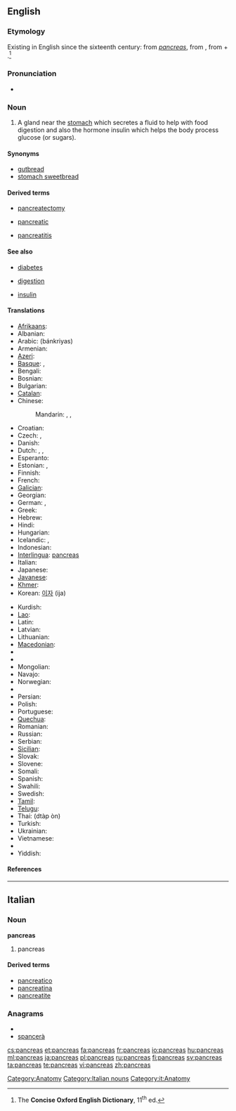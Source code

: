 {{also|pancréas|páncreas}}
==English==

===Etymology===
Existing in English since the sixteenth century: from {{etyl|la}} ''[[#Latin|pancreas]]'', from {{etyl|grc}} {{term|πάγκρεας||sc=Polytonic|tr=pankreas|lang=grc}}, from {{term|πᾶν||all|sc=Polytonic|tr=pan|lang=grc}} + {{term|κρέας||flesh|sc=Polytonic|tr=kreas|lang=grc}}.<ref name="COED-etym">The '''Concise Oxford English Dictionary''', 11<sup>th</sup> ed.</ref>

===Pronunciation===
* {{a|UK}} {{IPA|/ˈpæŋkɹɪəs/}}

===Noun===
{{en-noun|pancreases|pl2=pancreata}}

# {{anatomy}} A gland near the [[stomach]] which secretes a fluid to help with food digestion and also the hormone insulin which helps the body process glucose (or sugars).

====Synonyms====
* [[gutbread]]
* [[stomach sweetbread]]

====Derived terms====
{{rel-top3|Derived terms}}
* [[pancreatectomy]]
{{rel-mid3}}
* [[pancreatic]]
{{rel-mid3}}
* [[pancreatitis]]
{{rel-bottom}}

====See also====
{{rel-top|See also}}
* [[diabetes]]
{{rel-mid3}}
* [[digestion]]
{{rel-mid3}}
* [[insulin]]
{{rel-bottom}}

====Translations====
{{trans-top|gland near the stomach}}
* [[Afrikaans]]: {{t-|af|pankreas|xs=Afrikaans}}
* Albanian: {{t|sq|pankreasi|xs=Albanian}}
* Arabic: {{Arab|[[بنكرياس]]}} (bánkriyas) {{m}}
* Armenian: {{t-|hy|ենթաստամոքսային գեղձ|tr=ent'astamok'sayin geġǰ}}
* [[Azeri]]: {{t|az|mə'dəaltı vəzi|xs=Azeri}}
* [[Basque]]: {{t-|eu|are|xs=Basque}}, {{t|eu|pankrea|xs=Basque}}
* Bengali: {{t|bn|অগ্ন্যাশয়|sc=Beng|xs=Bengali}}
* Bosnian: {{t|bs|gušterača|f}}
* Bulgarian: {{t|bg|панкреас|m}}
* [[Catalan]]: {{t|ca|pàncrees}}
* Chinese:
*: Mandarin: {{t|cmn|胰臟|sc=Hani}},  {{t|cmn|胰脏|tr=yízàng|sc=Hani}},  {{t-|cmn|胰腺|tr=yíxiàn|sc=Hani}}
* Croatian: {{t|hr|gušterača|f}}
* Czech: {{t+|cs|slinivka břišní|f}}, {{t-|cs|pankreas|m}}
* Danish: {{t-|da|bugspytkirtel|c}}
* Dutch: {{t|nl|alvleesklier}}, {{t|nl|buikspeekselklier}}, {{t-|nl|pancreas}}
* Esperanto: {{t|eo|pankreato|xs=Esperanto}}
* Estonian: {{t|et|kõhunääre}},  {{t+|et|pankreas}}
* Finnish: {{t+|fi|haima}}
* French: {{t+|fr|pancréas|m}}
* [[Galician]]: {{t-|gl|páncreas|m|xs=Galician}}
* Georgian: {{t-|ka|პანკრეასი|tr=pankreasi|sc=Geor|xs=Georgian}}
* German: {{t-|de|Bauchspeicheldrüse|f}}, {{t-|de|Pankreas|n}}
* Greek: {{t+|el|πάγκρεας|n|tr=páŋkreas}}
* Hebrew: {{t+|he|לבלב|tr=lavlav}}
* Hindi: {{t-|hi|अग्न्याशय|xs=Hindi}}
* Hungarian: {{t+|hu|hasnyálmirigy}}
* Icelandic: {{t-|is|bris|n}}, {{t+|is|briskirtill|m}}
* Indonesian: {{t-|id|pankreas|xs=Indonesian}}
* [[Interlingua]]: [[#Interlingua|pancreas]]
* Italian: {{t-|it|pancreas|m}}
* Japanese: {{t|ja|膵臓|tr=すいぞう, suizō}}
* [[Javanese]]: {{tø|jv|pankreas}}
* [[Khmer]]: {{t|km|លំពែង|tr=lumpɛɛŋ|sc=Khmr}}
* Korean: [[이자]] (ija)
{{trans-mid}}
* Kurdish: {{t-|ku|pankreas}}
* [[Lao]]: {{t-|lo|ຕັບອ່ອນ|tr=tap-'öön|sc=Laoo|xs=Lao}}
* Latin: {{t-|la|pancreas}}
* Latvian: {{t|lv|aizkuņģa dziedzeris|xs=Latvian}}
* Lithuanian: {{t+|lt|kasa|xs=Lithuanian}}
* [[Macedonian]]: {{t|mk|панкреас|m}}
* {{trreq|Maltese}}
* {{trreq|Maori}}
* Mongolian: {{t|mn|нойр булчирхай|sc=Cyrl|xs=Mongolian}}
* Navajo: {{tø|nv|alohkʼeʼ}}
* Norwegian: {{t-|no|bukspyttkjertel|m}}
* {{trreq|Old English}}
* Persian: {{fa-Arab|[[لوزالمعده]]}}
* Polish: {{t+|pl|trzustka|f}}
* Portuguese: {{t|pt|pâncreas|m}}
* [[Quechua]]: {{t|qu|suyk'upin|xs=Quechua}}
* Romanian: {{t-|ro|pancreas}}
* Russian: {{t|ru|поджелудочная железа|f|tr=podželúdočnaja železá}}
* Serbian: {{t|sr|гуштерача|f|sc=Cyrl}}
* [[Sicilian]]: {{tø|scn|pancreas}}
* Slovak: {{t|sk|podžalúdková žľaza|f}}
* Slovene: {{t+|sl|trebušna slinavka|f}}
* Somali: {{tø|so|ganac}}
* Spanish: {{t+|es|páncreas|m}}
* Swahili: {{t|sw|kongosho|xs=Swahili}}
* Swedish: {{t+|sv|bukspottkörtel|c}}
* [[Tamil]]: {{t|ta|கணையம்|xs=Tamil}}
* [[Telugu]]: {{t|te|క్లోమము}}
* Thai: {{Thai|[[ตับอ่อน]]}} (dtàp òn)
* Turkish: {{t+|tr|pankreas}}
* Ukrainian: {{t|uk|підшлункова залоза|f|xs=Ukrainian}}
* Vietnamese: {{t+|vi|tụy|xs=Vietnamese}}
* {{trreq|Welsh}}
* Yiddish: {{t-|yi|פאנקרעאס|n|tr=pankreas|xs=Yiddish}}
{{trans-bottom}}

====References====
<references/>

[[Category:Anatomy]]

----

==Italian==

===Noun===
'''pancreas''' {{m}} {{inv}}

# pancreas

====Derived terms====
* [[pancreatico]]
* [[pancreatina]]
* [[pancreatite]]

===Anagrams===
* {{alphagram|aacenprs}}
* [[spancerà#Italian|spancerà]]

[[Category:Italian nouns]]
[[Category:it:Anatomy]]

[[cs:pancreas]]
[[et:pancreas]]
[[fa:pancreas]]
[[fr:pancreas]]
[[io:pancreas]]
[[hu:pancreas]]
[[ml:pancreas]]
[[ja:pancreas]]
[[pl:pancreas]]
[[ru:pancreas]]
[[fi:pancreas]]
[[sv:pancreas]]
[[ta:pancreas]]
[[te:pancreas]]
[[vi:pancreas]]
[[zh:pancreas]]